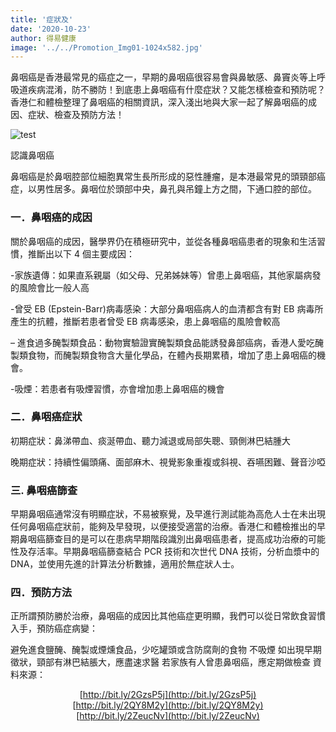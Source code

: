 ```yaml
---
title: '症狀及'
date: '2020-10-23'
author: 得易健康
image: '../../Promotion_Img01-1024x582.jpg'
---
```


鼻咽癌是香港最常見的癌症之一，早期的鼻咽癌很容易會與鼻敏感、鼻竇炎等上呼吸道疾病混淆，防不勝防！到底患上鼻咽癌有什麼症狀？又能怎樣檢查和預防呢？香港仁和體檢整理了鼻咽癌的相關資訊，深入淺出地與大家一起了解鼻咽癌的成因、症狀、檢查及預防方法！

![test](https://www.prophecy.health/wp-content/uploads/2020/09/最新活動推廣individual-page-994-w-x-611-h.jpg)

認識鼻咽癌

鼻咽癌是於鼻咽腔部位細胞異常生長所形成的惡性腫瘤，是本港最常見的頭頸部癌症，以男性居多。鼻咽位於頭部中央，鼻孔與吊鐘上方之間，下通口腔的部位。

### 一．鼻咽癌的成因

關於鼻咽癌的成因，醫學界仍在積極研究中，並從各種鼻咽癌患者的現象和生活習慣，推斷出以下 4 個主要成因：

-家族遺傳：如果直系親屬（如父母、兄弟姊妹等）曾患上鼻咽癌，其他家屬病發的風險會比一般人高

-曾受 EB (Epstein-Barr)病毒感染：大部分鼻咽癌病人的血清都含有對 EB 病毒所產生的抗體，推斷若患者曾受 EB 病毒感染，患上鼻咽癌的風險會較高

– 進食過多醃製類食品：動物實驗證實醃製類食品能誘發鼻部癌病，香港人愛吃醃製類食物，而醃製類食物含大量化學品，在體內長期累積，增加了患上鼻咽癌的機會。

-吸煙：若患者有吸煙習慣，亦會增加患上鼻咽癌的機會

### 二．鼻咽癌症狀

初期症狀：鼻涕帶血、痰涎帶血、聽力減退或局部失聰、頸側淋巴結腫大

晚期症狀：持續性偏頭痛、面部麻木、視覺影象重複或斜視、吞嚥困難、聲音沙啞

### 三. 鼻咽癌篩查

早期鼻咽癌通常沒有明顯症狀，不易被察覺，及早進行測試能為高危人士在未出現任何鼻咽癌症狀前，能夠及早發現，以便接受適當的治療。香港仁和體檢推出的早期鼻咽癌篩查目的是可以在患病早期階段識別出鼻咽癌患者，提高成功治療的可能性及存活率。早期鼻咽癌篩查結合 PCR 技術和次世代 DNA 技術，分析血漿中的 DNA，並使用先進的計算法分析數據，適用於無症狀人士。

### 四．預防方法

正所謂預防勝於治療，鼻咽癌的成因比其他癌症更明顯，我們可以從日常飲食習慣入手，預防癌症病變：

避免進食鹽醃、醃製或煙燻食品，少吃罐頭或含防腐劑的食物
不吸煙
如出現早期徵狀，頸部有淋巴結脹大，應盡速求醫
若家族有人曾患鼻咽癌，應定期做檢查
資料來源：

<center>

[http://bit.ly/2GzsP5j](http://bit.ly/2GzsP5j)  
[http://bit.ly/2QY8M2y](http://bit.ly/2QY8M2y)  
[http://bit.ly/2ZeucNv](http://bit.ly/2ZeucNv)

</center>
